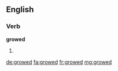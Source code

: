 ==English==

===Verb===
'''growed'''
# {{context|US|dialect|lang=en}} {{en-past of|grow}}

[[de:growed]]
[[fa:growed]]
[[fr:growed]]
[[mg:growed]]